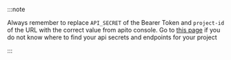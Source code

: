 :::note

Always remember to replace `API_SECRET` of the Bearer Token and `project-id` of the URL with the correct value from apito console.
Go to [this page](/docs/console/api-integration-with-your-application) if you do not know where to find your api secrets and endpoints for your project

:::